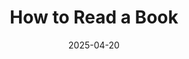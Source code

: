 ---
title: How to Read a Book
date: 2025-04-20
type: Book
review: 10
ISBN: 1234567890
image: /recommended-books/how-to-read-a-book.avif
---